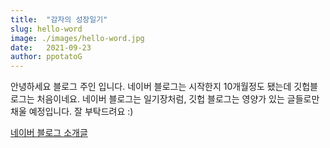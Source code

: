 ```yaml
---
title:  "감자의 성장일기"
slug: hello-word
image: ./images/hello-word.jpg
date:   2021-09-23
author: ppotatoG
---
```


안녕하세요 블로그 주인 입니다. 네이버 블로그는 시작한지 10개월정도 됐는데 깃헙블로그는 처음이네요. 네이버 블로그는 일기장처럼, 깃헙 블로그는 영양가 있는 글들로만 채울 예정입니다. 잘 부탁드려요 :)

[네이버 블로그 소개글](https://blog.naver.com/thgus2270/222478023939)